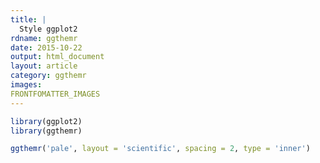 ```yaml
---
title: |
  Style ggplot2
rdname: ggthemr
date: 2015-10-22
output: html_document
layout: article
category: ggthemr
images:
FRONTFOMATTER_IMAGES
---
```


```r
library(ggplot2)
library(ggthemr)
```

```r
ggthemr('pale', layout = 'scientific', spacing = 2, type = 'inner')



```